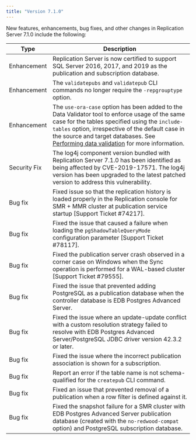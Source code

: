 ```yaml
---
title: "Version 7.1.0"
---
```



New features, enhancements, bug fixes, and other changes in Replication Server 7.1.0 include the following:

| Type        | Description |
| ----------- |------------ |
| Enhancement | Replication Server is now certified to support SQL Server 2016, 2017, and 2019 as the publication and subscription database. |
| Enhancement | The `validatepubs` and `validatepub` CLI commands no longer require the `-repgrouptype` option. |
| Enhancement | The `use-ora-case` option has been added to the Data Validator tool to enforce usage of the same case for the tables specified using the `include-tables` option, irrespective of the default case in the source and target databases. See [Performing data validation](../09_data_validator/02_perform_datavalidation) for more information. |
| Security Fix | The log4j component version bundled with Replication Server 7.1.0 has been identified as being affected by CVE-2019-17571. The log4j version has been upgraded to the latest patched version to address this vulnerability.  |
| Bug fix | Fixed issue so that the replication history is loaded properly in the Replication console for SMR + MMR cluster at publication service startup [Support Ticket #74217]. |
| Bug fix | Fixed the issue that caused a failure when loading the `pgShadowTableQueryMode` configuration parameter [Support Ticket #78117]. |
| Bug fix | Fixed the publication server crash observed in a corner case on Windows when the Sync operation is performed for a WAL-based cluster [Support Ticket #79555].|
| Bug fix | Fixed the issue that prevented adding PostgreSQL as a publication database when the controller database is EDB Postgres Advanced Server. |
| Bug fix | Fixed the issue where an update-update conflict with a custom resolution strategy failed to resolve with EDB Postgres Advanced Server/PostgreSQL JDBC driver version 42.3.2 or later. |
| Bug fix | Fixed the issue where the incorrect publication association is shown for a subscription. |
| Bug fix | Report an error if the table name is not schema-qualified for the `createpub` CLI command. |
| Bug fix | Fixed an issue that prevented removal of a publication when a row filter is defined against it. |
| Bug fix | Fixed the snapshot failure for a SMR cluster with EDB Postgres Advanced Server publication database (created with the `no-redwood-compat` option) and PostgreSQL subscription database. |


